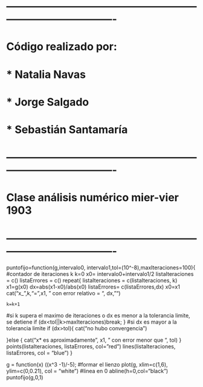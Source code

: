 # -------------------------------------------------------------------------------------
# Código realizado por: 
# * Natalia Navas
# * Jorge Salgado 
# * Sebastián Santamaría
# -------------------------------------------------------------------------------------
# Clase análisis numérico mier-vier 1903
# -------------------------------------------------------------------------------------
puntofijo=function(g,intervalo0, intervalo1,tol=(10^-8),maxIteraciones=100){
#contador de iteraciones k
  k=0
  x0= intervalo0+intervalo1/2
  listaIteraciones = c()
  listaErrores = c()
  repeat{
    listaIteraciones = c(listaIteraciones, k)
    x1=g(x0)
    dx=abs(x1-x0)/abs(x0)
    listaErrores= c(listaErrores,dx)
    x0=x1
    cat("x_",k,"= ",x1, " con error relativo = ", dx,"\n")
    
    k=k+1
#si k supera el maximo de iteraciones o dx es menor a la tolerancia limite, se detiene
    if (dx<tol||k>maxIteraciones)break;
  }
#si dx es mayor a la tolerancia limite
  if (dx>tol){
    cat("no hubo convergencia   ")
    
  }else {
  cat("x* es aproximadamente ", x1, " con error menor que ", tol)
  }
  points(listaIteraciones, listaErrores, col="red")
  lines(listaIteraciones, listaErrores, col = "blue")
}

g = function(x) ((x^3 -1)/-5);
#formar el lienzo
plot(g, xlim=c(1,6), ylim=c(0,0.21), col = "white")
#linea en 0
abline(h=0,col="black")
puntofijo(g,0,1)
  